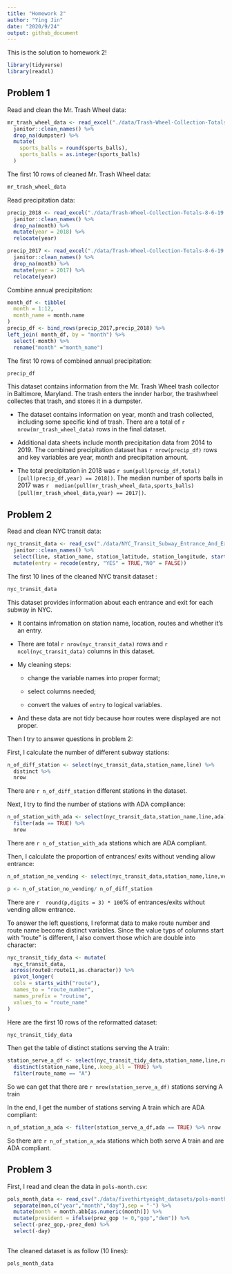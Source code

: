 ```yaml
---
title: "Homework 2"
author: "Ying Jin"
date: "2020/9/24"
output: github_document
---
```


This is the solution to homework 2!

```r
library(tidyverse)
library(readxl)
```

## Problem 1

Read and clean the Mr. Trash Wheel data:

```r
mr_trash_wheel_data <- read_excel("./data/Trash-Wheel-Collection-Totals-8-6-19.xlsx",sheet = "Mr. Trash Wheel",skip = 1,range = cell_cols("A:N")) %>% 
  janitor::clean_names() %>% 
  drop_na(dumpster) %>% 
  mutate(
    sports_balls = round(sports_balls),
    sports_balls = as.integer(sports_balls)
  )
```

The first 10 rows of cleaned Mr. Trash Wheel data:

```r
mr_trash_wheel_data
```

Read precipitation data:

```r
precip_2018 <- read_excel("./data/Trash-Wheel-Collection-Totals-8-6-19.xlsx",sheet = "2018 Precipitation",skip = 1) %>% 
  janitor::clean_names() %>% 
  drop_na(month) %>% 
  mutate(year = 2018) %>% 
  relocate(year)

precip_2017 <- read_excel("./data/Trash-Wheel-Collection-Totals-8-6-19.xlsx",sheet = "2017 Precipitation",skip = 1) %>% 
  janitor::clean_names() %>% 
  drop_na(month) %>% 
  mutate(year = 2017) %>% 
  relocate(year)
```

Combine annual precipitation:

```r
month_df <- tibble(
  month = 1:12,
  month_name = month.name
)
precip_df <- bind_rows(precip_2017,precip_2018) %>% 
left_join( month_df, by = "month") %>% 
  select(-month) %>% 
  rename("month" ="month_name")
```

The first 10 rows of combined annual precipitation:

```r
precip_df
```

This dataset contains information from the Mr. Trash Wheel trash collector in Baltimore, Maryland. The trash enters the innder harbor, the trashwheel collectes that trash, and stores it in a dumpster. 

 * The dataset contains information on year, month and trash collected,  including some specific kind of trash. There are a total of `r   nrow(mr_trash_wheel_data)` rows in the final dataset. 
 
 * Additional data sheets include month precipitation data from 2014 to  2019. The combined precipitation dataset has `r nrow(precip_df)` rows   and key variables are year, month and precipitation amount. 
 
 * The total precipitation in 2018 was `r sum(pull(precip_df,total)[pull(precip_df,year) == 2018])`. The median    number of sports balls in 2017 was `r  median(pull(mr_trash_wheel_data,sports_balls)[pull(mr_trash_wheel_data,year) == 2017])`.

## Problem 2

Read and clean NYC transit data:

```r
nyc_transit_data <- read_csv("./data/NYC_Transit_Subway_Entrance_And_Exit_Data.csv") %>% 
  janitor::clean_names() %>% 
  select(line, station_name, station_latitude, station_longitude, starts_with("route"), entry, vending, entrance_type, ada) %>% 
  mutate(entry = recode(entry, "YES" = TRUE,"NO" = FALSE))
```

The first 10 lines of the cleaned NYC transit dataset :

```r
nyc_transit_data
```

This dataset provides information about each entrance and exit for each subway in NYC.

 * It contains infromation on station name, location, routes and whether it's an entry.
 
 * There are total `r nrow(nyc_transit_data)` rows and `r ncol(nyc_transit_data)` columns in this dataset.
 
 * My cleaning steps:
 
   * change the variable names into proper format;
  
   * select columns needed;
  
   * convert the values of `entry` to logical variables.
  
 * And these data are not tidy because how routes were displayed are not proper.
 
 
 Then I try to answer questions in problem 2:
 
 First, I calculate the number of different subway stations:
 
```r
n_of_diff_station <- select(nyc_transit_data,station_name,line) %>% 
  distinct %>% 
  nrow
```
 
 
 There are `r n_of_diff_station` different stations in the dataset.
 
 Next, I try to find the number of stations with ADA compliance:
 
```r
n_of_station_with_ada <- select(nyc_transit_data,station_name,line,ada) %>% distinct(station_name,line,.keep_all = TRUE) %>% 
  filter(ada == TRUE) %>%
  nrow
```
 
 
 There are `r n_of_station_with_ada` stations which are ADA compliant.
 
 Then, I calculate the proportion of entrances/ exits without vending allow entrance:
 
```r
n_of_station_no_vending <- select(nyc_transit_data,station_name,line,vending) %>% distinct(station_name,line,.keep_all = TRUE) %>% filter(vending == "NO") %>% nrow

p <- n_of_station_no_vending/ n_of_diff_station
```
 
 
There are `r  round(p,digits = 3) * 100`% of entrances/exits without vending allow entrance.
 
To answer the left questions, I reformat data to make route number and route name become distinct variables. Since the value typs of columns start with "route" is different, I also convert those which are double into character:

```r
nyc_transit_tidy_data <- mutate(
  nyc_transit_data,
 across(route8:route11,as.character)) %>% 
  pivot_longer(
  cols = starts_with("route"),
  names_to = "route_number",
  names_prefix = "routine",
  values_to = "route_name"
)
```

Here are the first 10 rows of the reformatted dataset:

```r
nyc_transit_tidy_data
```

Then get the table of distinct stations serving the A train:

```r
station_serve_a_df <- select(nyc_transit_tidy_data,station_name,line,route_name,ada) %>% 
  distinct(station_name,line,.keep_all = TRUE) %>% 
  filter(route_name == "A")
```

So we can get that there are `r nrow(station_serve_a_df)` stations serving A train

In the end, I get the number of stations serving A train which are ADA compliant:

```r
n_of_station_a_ada <- filter(station_serve_a_df,ada == TRUE) %>% nrow
```

So there are `r n_of_station_a_ada` stations which both serve A train and are ADA compliant.

## Problem 3

First, I read and clean the data in `pols-month.csv`:

```r
pols_month_data <- read_csv("./data/fivethirtyeight_datasets/pols-month.csv") %>%
  separate(mon,c("year","month","day"),sep = "-") %>% 
  mutate(month = month.abb[as.numeric(month)]) %>% 
  mutate(president = ifelse(prez_gop != 0,"gop","dem")) %>% 
  select(-prez_gop,-prez_dem) %>% 
  select(-day)
  
```

The cleaned dataset is as follow (10 lines):

```r
pols_month_data
```

